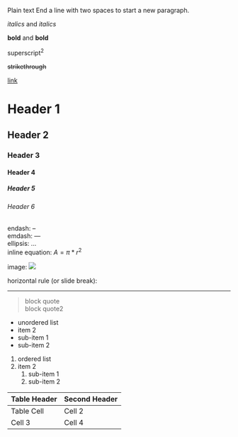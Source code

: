 Plain text 
End a line with two spaces
to start a new paragraph.

*italics* and _italics_

**bold** and __bold__

superscript^2^

~~strikethrough~~

[link](www.rstudio.com)

# Header 1
## Header 2
### Header 3
#### Header 4
##### Header 5
###### Header 6
endash: --  
emdash: ---  
ellipsis: ...  
inline equation: $A = \pi*r^{2}$

image: ![](C:\Users\Public\Pictures\Sample Pictures\1.png)

horizontal rule (or slide break):   

***

> block quote  
> block quote2

* unordered list
* item 2
+ sub-item 1
+ sub-item 2

1. ordered list
2. item 2
    1. sub-item 1
    2. sub-item 2

Table Header | Second Header
------------- | -------------
Table Cell | Cell 2
Cell 3 | Cell 4
